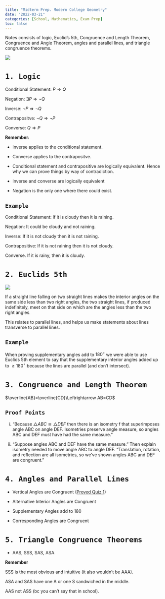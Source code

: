 ```yaml
---
title: "Midterm Prep. Modern College Geometry"
date: "2022-03-21"
categories: [School, Mathematics, Exam Prep]
toc: false
---
```


Notes consists of logic, Euclid's 5th, Congruence and Length Theorem, Congruence and Angle Theorem, angles and parallel lines, and triangle congruence theorems.

![](images/clipboard-2683456308.png)

# `1. Logic`

Conditional Statement: $P\rightarrow Q$

Negation: $\exists P\Rightarrow \neg Q$

Inverse: $\neg P\Rightarrow \neg Q$

Contrapositve: $\neg Q \Rightarrow \neg P$

Converse: $Q\Rightarrow P$

**Remember:**

-   Inverse applies to the conditional statement.

-   Converse applies to the contrapositve.

-   Conditional statement and contrapositive are logically equivalent. Hence why we can prove things by way of contradiction.

-   Inverse and converse are logically equivalent

-   Negation is the only one where there could exist.

## `Example`

Conditional Statement: If it is cloudy then it is raining.

Negation: It could be cloudy and not raining.

Inverse: If it is not cloudy then it is not raining.

Contrapositive: If it is not raining then it is not cloudy.

Converse. If it is rainy, then it is cloudy.

# `2. Euclids 5th`

![](../../00_img/parallelpostulate.png)

If a straight line falling on two straight lines makes the interior angles on the same side less than two right angles, the two straight lines, if produced indefinitely, meet on that side on which are the angles less than the two right angles.

This relates to parallel lines, and helps us make statements about lines transverse to parallel lines.

## `Example`

When proving supplementary angles add to $180^\circ$ we were able to use Euclids 5th element to say that the supplementary interior angles added up to $\geq 180^\circ$ because the lines are parallel (and don't intersect).

# `3. Congruence and Length Theorem`

$\overline{AB}=\overline{CD}\Leftrightarrow AB=CD$

## `Proof Points`

i)  "Because $\triangle ABC\cong \triangle DEF$ then there is an isometry f that superimposes angle ABC on angle DEF. Isometries preserve angle measure, so angles ABC and DEF must have had the same measure."

ii) "Suppose angles ABC and DEF have the same measure." Then explain isometry needed to move angle ABC to angle DEF. "Translation, rotation, and reflection are all isometries, so we’ve shown angles ABC and DEF are congruent."

# `4. Angles and Parallel Lines`

-   Vertical Angles are Congruent ([Proved Quiz 1](https://rbolt13.github.io/quiz_1/))

-   Alternative Interior Angles are Congruent

-   Supplementary Angles add to 180

-   Corresponding Angles are Congruent

# `5. Triangle Congruence Theorems`

-   AAS, SSS, SAS, ASA

**Remember**

SSS is the most obvious and intuitive (it also wouldn't be AAA).

ASA and SAS have one A or one S sandwiched in the middle.

AAS not ASS (bc you can't say that in school).
